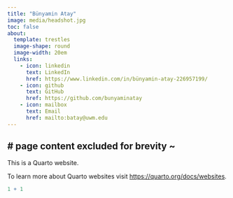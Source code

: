 ```yaml
---
title: "Bünyamin Atay"
image: media/headshot.jpg
toc: false
about: 
  template: trestles
  image-shape: round
  image-width: 20em
  links:
    - icon: linkedin
      text: LinkedIn
      href: https://www.linkedin.com/in/bünyamin-atay-226957199/
    - icon: github
      text: GitHub
      href: https://github.com/bunyaminatay
    - icon: mailbox
      text: Email
      href: mailto:batay@uwm.edu
---
```

        
# page content excluded for brevity ~
---

This is a Quarto website.

To learn more about Quarto websites visit <https://quarto.org/docs/websites>.

```r
1 + 1
```
